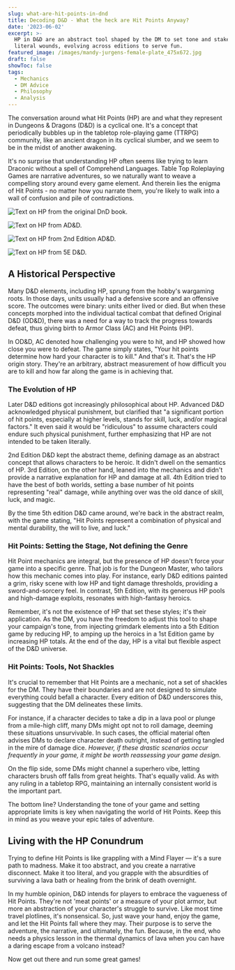 ```yaml
---
slug: what-are-hit-points-in-dnd
title: Decoding D&D - What the heck are Hit Points Anyway?
date: '2023-06-02'
excerpt: >-
  HP in D&D are an abstract tool shaped by the DM to set tone and stakes, not
  literal wounds, evolving across editions to serve fun.
featured_image: /images/mandy-jurgens-female-plate_475x672.jpg
draft: false
showToc: false
tags:
  - Mechanics
  - DM Advice
  - Philosophy
  - Analysis
---
```

The conversation around what Hit Points (HP) are and what they represent in Dungeons & Dragons (D&D) is a cyclical one. It's a concept that periodically bubbles up in the tabletop role-playing game (TTRPG) community, like an ancient dragon in its cyclical slumber, and we seem to be in the midst of another awakening.

It's no surprise that understanding HP often seems like trying to learn Draconic without a spell of Comprehend Languages. Table Top Roleplaying Games are narrative adventures, so we naturally want to weave a compelling story around every game element. And therein lies the enigma of Hit Points - no matter how you narrate them, you're likely to walk into a wall of confusion and pile of contradictions.

![Text on HP from the original DnD book.](/images/hitpoints/ODnD_p18_480.png)

![Text on HP from AD&D.](/images/hitpoints/1stEditionDnD480.png)

![Text on HP from 2nd Edition AD&D.](/images/hitpoints/2ndEditionDnD480.png)

![Text on HP from 5E D&D.](/images/hitpoints/5thEditionDnD480.png)

## A Historical Perspective

Many D&D elements, including HP, sprung from the hobby's wargaming roots. In those days, units usually had a defensive score and an offensive score. The outcomes were binary: units either lived or died. But when these concepts morphed into the individual tactical combat that defined Original D&D (OD&D), there was a need for a way to track the progress towards defeat, thus giving birth to Armor Class (AC) and Hit Points (HP).

In OD&D, AC denoted how challenging you were to hit, and HP showed how close you were to defeat. The game simply states, "Your hit points determine how hard your character is to kill." And that's it. That's the HP origin story. They're an arbitrary, abstract measurement of how difficult you are to kill and how far along the game is in achieving that.

### The Evolution of HP

Later D&D editions got increasingly philosophical about HP. Advanced D&D acknowledged physical punishment, but clarified that "a significant portion of hit points, especially at higher levels, stands for skill, luck, and/or magical factors." It even said it would be "ridiculous" to assume characters could endure such physical punishment, further emphasizing that HP are not intended to be taken literally.

2nd Edition D&D kept the abstract theme, defining damage as an abstract concept that allows characters to be heroic. It didn't dwell on the semantics of HP. 3rd Edition, on the other hand, leaned into the mechanics and didn't provide a narrative explanation for HP and damage at all. 4th Edition tried to have the best of both worlds, setting a base number of hit points representing "real" damage, while anything over was the old dance of skill, luck, and magic.

By the time 5th edition D&D came around, we're back in the abstract realm, with the game stating, "Hit Points represent a combination of physical and mental durability, the will to live, and luck."

### Hit Points: Setting the Stage, Not defining the Genre

Hit Point mechanics are integral, but the presence of HP doesn't force your game into a specific genre. That job is for the Dungeon Master, who tailors how this mechanic comes into play. For instance, early D&D editions painted a grim, risky scene with low HP and tight damage thresholds, providing a sword-and-sorcery feel. In contrast, 5th Edition, with its generous HP pools and high-damage exploits, resonates with high-fantasy heroics.

Remember, it's not the existence of HP that set these styles; it's their application. As the DM, you have the freedom to adjust this tool to shape your campaign's tone, from injecting grimdark elements into a 5th Edition game by reducing HP, to amping up the heroics in a 1st Edition game by increasing HP totals. At the end of the day, HP is a vital but flexible aspect of the D&D universe.

### Hit Points: Tools, Not Shackles

It's crucial to remember that Hit Points are a mechanic, not a set of shackles for the DM. They have their boundaries and are not designed to simulate everything could befall a character. Every edition of D&D underscores this, suggesting that the DM delineates these limits.

For instance, if a character decides to take a dip in a lava pool or plunge from a mile-high cliff, many DMs might opt not to roll damage, deeming these situations unsurvivable. In such cases, the official material often advises DMs to declare character death outright, instead of getting tangled in the mire of damage dice. *However, if these drastic scenarios occur frequently in your game, it might be worth reassessing your game design.*

On the flip side, some DMs might channel a superhero vibe, letting characters brush off falls from great heights. That's equally valid. As with any ruling in a tabletop RPG, maintaining an internally consistent world is the important part.

The bottom line? Understanding the tone of your game and setting appropriate limits is key when navigating the world of Hit Points. Keep this in mind as you weave your epic tales of adventure.

## Living with the HP Conundrum

Trying to define Hit Points is like grappling with a Mind Flayer — it's a sure path to madness. Make it too abstract, and you create a narrative disconnect. Make it too literal, and you grapple with the absurdities of surviving a lava bath or healing from the brink of death overnight.

In my humble opinion, D&D intends for players to embrace the vagueness of Hit Points. They're not 'meat points' or a measure of your plot armor, but more an abstraction of your character's struggle to survive. Like most time travel plotlines, it's nonsensical. So, just wave your hand, enjoy the game, and let the Hit Points fall where they may. Their purpose is to serve the adventure, the narrative, and ultimately, the fun. Because, in the end, who needs a physics lesson in the thermal dynamics of lava when you can have a daring escape from a volcano instead? 

Now get out there and run some great games!
